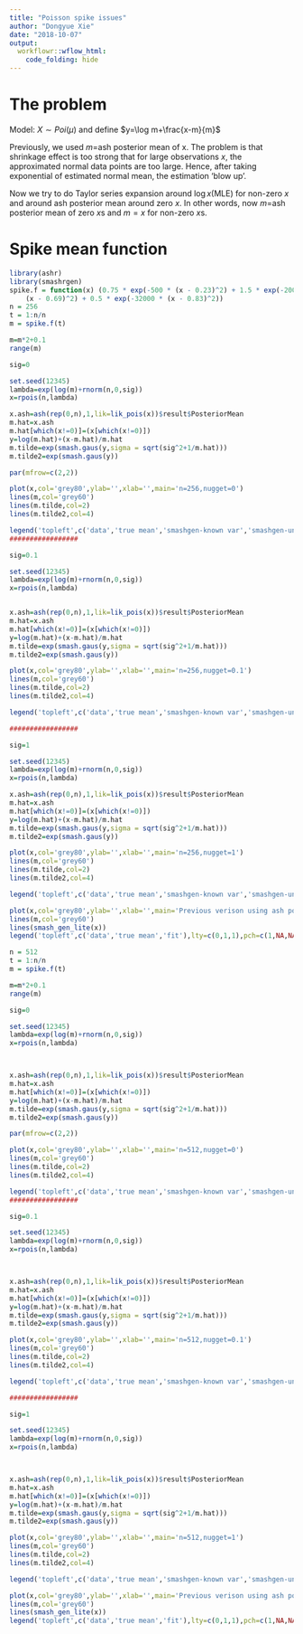 ```yaml
---
title: "Poisson spike issues"
author: "Dongyue Xie"
date: "2018-10-07"
output: 
  workflowr::wflow_html:
    code_folding: hide
---
```


# The problem

Model: $X\sim Poi(\mu)$ and define $y=\log m+\frac{x-m}{m}$

Previously, we used $m=$ash posterior mean of x. The problem is that shrinkage effect is too strong that for large observations $x$, the approximated normal data points are too large. Hence, after taking exponential of estimated normal mean, the estimation 'blow up'. 

Now we try to do Taylor series expansion around $\log x$(MLE) for non-zero $x$ and around ash posterior mean around zero $x$. In other words, now $m=$ash posterior mean of zero $x$s and $m=x$ for non-zero $x$s. 

# Spike mean function

```r
library(ashr)
library(smashrgen)
spike.f = function(x) (0.75 * exp(-500 * (x - 0.23)^2) + 1.5 * exp(-2000 * (x - 0.33)^2) + 3 * exp(-8000 * (x - 0.47)^2) + 2.25 * exp(-16000 * 
    (x - 0.69)^2) + 0.5 * exp(-32000 * (x - 0.83)^2))
n = 256
t = 1:n/n
m = spike.f(t)

m=m*2+0.1
range(m)

sig=0

set.seed(12345)
lambda=exp(log(m)+rnorm(n,0,sig))
x=rpois(n,lambda)

x.ash=ash(rep(0,n),1,lik=lik_pois(x))$result$PosteriorMean
m.hat=x.ash
m.hat[which(x!=0)]=(x[which(x!=0)])
y=log(m.hat)+(x-m.hat)/m.hat
m.tilde=exp(smash.gaus(y,sigma = sqrt(sig^2+1/m.hat)))
m.tilde2=exp(smash.gaus(y))

par(mfrow=c(2,2))

plot(x,col='grey80',ylab='',xlab='',main='n=256,nugget=0')
lines(m,col='grey60')
lines(m.tilde,col=2)
lines(m.tilde2,col=4)

legend('topleft',c('data','true mean','smashgen-known var','smashgen-unknown var'),lty=c(0,1,1,1),pch=c(1,NA,NA,NA),col=c('grey80','grey60',2,4))
#################

sig=0.1

set.seed(12345)
lambda=exp(log(m)+rnorm(n,0,sig))
x=rpois(n,lambda)


x.ash=ash(rep(0,n),1,lik=lik_pois(x))$result$PosteriorMean
m.hat=x.ash
m.hat[which(x!=0)]=(x[which(x!=0)])
y=log(m.hat)+(x-m.hat)/m.hat
m.tilde=exp(smash.gaus(y,sigma = sqrt(sig^2+1/m.hat)))
m.tilde2=exp(smash.gaus(y))

plot(x,col='grey80',ylab='',xlab='',main='n=256,nugget=0.1')
lines(m,col='grey60')
lines(m.tilde,col=2)
lines(m.tilde2,col=4)

legend('topleft',c('data','true mean','smashgen-known var','smashgen-unknown var'),lty=c(0,1,1,1),pch=c(1,NA,NA,NA),col=c('grey80','grey60',2,4))

#################

sig=1

set.seed(12345)
lambda=exp(log(m)+rnorm(n,0,sig))
x=rpois(n,lambda)

x.ash=ash(rep(0,n),1,lik=lik_pois(x))$result$PosteriorMean
m.hat=x.ash
m.hat[which(x!=0)]=(x[which(x!=0)])
y=log(m.hat)+(x-m.hat)/m.hat
m.tilde=exp(smash.gaus(y,sigma = sqrt(sig^2+1/m.hat)))
m.tilde2=exp(smash.gaus(y))

plot(x,col='grey80',ylab='',xlab='',main='n=256,nugget=1')
lines(m,col='grey60')
lines(m.tilde,col=2)
lines(m.tilde2,col=4)

legend('topleft',c('data','true mean','smashgen-known var','smashgen-unknown var'),lty=c(0,1,1,1),pch=c(1,NA,NA,NA),col=c('grey80','grey60',2,4))

plot(x,col='grey80',ylab='',xlab='',main='Previous verison using ash posterior mean, nugget=1')
lines(m,col='grey60')
lines(smash_gen_lite(x))
legend('topleft',c('data','true mean','fit'),lty=c(0,1,1),pch=c(1,NA,NA),col=c('grey80','grey60',1))
```


```r
n = 512
t = 1:n/n
m = spike.f(t)

m=m*2+0.1
range(m)

sig=0

set.seed(12345)
lambda=exp(log(m)+rnorm(n,0,sig))
x=rpois(n,lambda)



x.ash=ash(rep(0,n),1,lik=lik_pois(x))$result$PosteriorMean
m.hat=x.ash
m.hat[which(x!=0)]=(x[which(x!=0)])
y=log(m.hat)+(x-m.hat)/m.hat
m.tilde=exp(smash.gaus(y,sigma = sqrt(sig^2+1/m.hat)))
m.tilde2=exp(smash.gaus(y))

par(mfrow=c(2,2))

plot(x,col='grey80',ylab='',xlab='',main='n=512,nugget=0')
lines(m,col='grey60')
lines(m.tilde,col=2)
lines(m.tilde2,col=4)

legend('topleft',c('data','true mean','smashgen-known var','smashgen-unknown var'),lty=c(0,1,1,1),pch=c(1,NA,NA,NA),col=c('grey80','grey60',2,4))
#################

sig=0.1

set.seed(12345)
lambda=exp(log(m)+rnorm(n,0,sig))
x=rpois(n,lambda)



x.ash=ash(rep(0,n),1,lik=lik_pois(x))$result$PosteriorMean
m.hat=x.ash
m.hat[which(x!=0)]=(x[which(x!=0)])
y=log(m.hat)+(x-m.hat)/m.hat
m.tilde=exp(smash.gaus(y,sigma = sqrt(sig^2+1/m.hat)))
m.tilde2=exp(smash.gaus(y))

plot(x,col='grey80',ylab='',xlab='',main='n=512,nugget=0.1')
lines(m,col='grey60')
lines(m.tilde,col=2)
lines(m.tilde2,col=4)

legend('topleft',c('data','true mean','smashgen-known var','smashgen-unknown var'),lty=c(0,1,1,1),pch=c(1,NA,NA,NA),col=c('grey80','grey60',2,4))

#################

sig=1

set.seed(12345)
lambda=exp(log(m)+rnorm(n,0,sig))
x=rpois(n,lambda)



x.ash=ash(rep(0,n),1,lik=lik_pois(x))$result$PosteriorMean
m.hat=x.ash
m.hat[which(x!=0)]=(x[which(x!=0)])
y=log(m.hat)+(x-m.hat)/m.hat
m.tilde=exp(smash.gaus(y,sigma = sqrt(sig^2+1/m.hat)))
m.tilde2=exp(smash.gaus(y))

plot(x,col='grey80',ylab='',xlab='',main='n=512,nugget=1')
lines(m,col='grey60')
lines(m.tilde,col=2)
lines(m.tilde2,col=4)

legend('topleft',c('data','true mean','smashgen-known var','smashgen-unknown var'),lty=c(0,1,1,1),pch=c(1,NA,NA,NA),col=c('grey80','grey60',2,4))

plot(x,col='grey80',ylab='',xlab='',main='Previous verison using ash posterior mean, nugget=1')
lines(m,col='grey60')
lines(smash_gen_lite(x))
legend('topleft',c('data','true mean','fit'),lty=c(0,1,1),pch=c(1,NA,NA),col=c('grey80','grey60',1))
```
